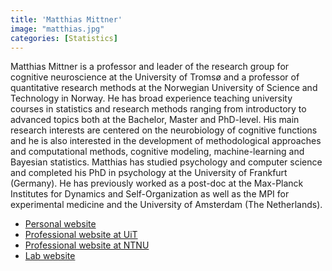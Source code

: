 ```yaml
---
title: 'Matthias Mittner'
image: "matthias.jpg"
categories: [Statistics]
---
```


Matthias Mittner is a professor and leader of the research group for cognitive neuroscience at the University of Tromsø and a professor of quantitative research methods at the Norwegian University of Science and Technology in Norway. He has broad experience teaching university courses in statistics and research methods ranging from introductory to advanced topics both at the Bachelor, Master and PhD-level. His main research interests are centered on the neurobiology of cognitive functions and he is also interested in the development of methodological approaches and computational methods, cognitive modeling, machine-learning and Bayesian statistics. Matthias has studied psychology and computer science and completed his PhD in psychology at the University of Frankfurt (Germany). He has previously worked as a post-doc at the Max-Planck Institutes for Dynamics and Self-Organization as well as the MPI for experimental medicine and the University of Amsterdam (The Netherlands).

- [Personal website](https://ihrke.github.io/)
- [Professional website at UiT](https://uit.no/ansatte/matthias.mittner)
- [Professional website at NTNU](https://www.ntnu.edu/employees/matthias.mittner)
- [Lab website](https://uit.no/research/cognitive-neuroscience)